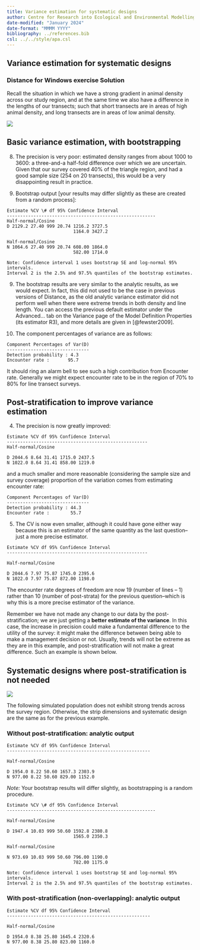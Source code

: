 ```yaml
---
title: Variance estimation for systematic designs
author: Centre for Research into Ecological and Environmental Modelling <br> **University of St Andrews**
date-modified: "January 2024"
date-format: "MMMM YYYY"
bibliography: ../references.bib
csl: ../../style/apa.csl
---
```


:::{.callout-warning collapse=false appearance='default' icon=true}
# Variance estimation for systematic designs
### Distance for Windows exercise Solution
:::


Recall the situation in which we have a strong gradient in animal density across our study region, and at the same time we also have a difference in the lengths of our transects; such that short transects are in areas of high animal density, and long transects are in areas of low animal density.

![](./media/syst2survey.png)

## Basic variance estimation, with bootstrapping

8.  The precision is very poor: estimated density ranges from about 1000 to 3600: a three-and-a half-fold difference over which we are uncertain. Given that our survey covered 40% of the triangle region, and had a good sample size (254 on 20 transects), this would be a very disappointing result in practice.

9.  Bootstrap output [your results may differ slightly as these are created from a random process]:

```
Estimate %CV \# df 95% Confidence Interval
--------------------------------------------------------
Half-normal/Cosine
D 2129.2 27.40 999 20.74 1216.2 3727.5
                         1164.0 3427.2

Half-normal/Cosine
N 1064.6 27.40 999 20.74 608.00 1864.0
                         582.00 1714.0

Note: Confidence interval 1 uses bootstrap SE and log-normal 95% intervals.
Interval 2 is the 2.5% and 97.5% quantiles of the bootstrap estimates.
```

9.  The bootstrap results are very similar to the analytic results, as we would expect. In fact, this did not used to be the case in previous versions of Distance, as the old analytic variance  estimator did not perform well when there were extreme trends in both density and line length. You can access the previous default    estimator under the Advanced... tab on the Variance page of the  Model Definition Properties (its estimator R3), and more details are given in [@fewster2009].

10. The component percentages of variance are as follows:

```
Component Percentages of Var(D)
-------------------------------
Detection probability : 4.3
Encounter rate :       95.7
```

It should ring an alarm bell to see such a high contribution from Encounter rate. Generally we might expect encounter rate to be in the region of 70% to 80% for line transect surveys.

## Post-stratification to improve variance estimation

4.  The precision is now greatly improved:

```
Estimate %CV df 95% Confidence Interval
-----------------------------------------------------
Half-normal/Cosine

D 2044.6 8.64 31.41 1715.0 2437.5
N 1022.0 8.64 31.41 858.00 1219.0
```

and a much smaller and more reasonable (considering the sample size and survey coverage) proportion of the variation comes from estimating encounter rate:

```
Component Percentages of Var(D)
-------------------------------
Detection probability : 44.3
Encounter rate :        55.7
```

5.  The CV is now even smaller, although it could have gone either way because this is an estimator of the same quantity as the last question--just a more precise estimator.

```
Estimate %CV df 95% Confidence Interval
-----------------------------------------------------

Half-normal/Cosine

D 2044.6 7.97 75.87 1745.0 2395.6
N 1022.0 7.97 75.87 872.00 1198.0
```

The encounter rate degrees of freedom are now 19 (number of lines – 1) rather than 10 (number of post-strata) for the previous question--which is why this is a more precise estimator of the variance.

Remember we have not made any change to our data by the post-stratification; we are just getting a **better estimate of the variance**. In this case, the increase in precision could make a fundamental difference to the utility of the survey: it might make the difference between being able to make a management decision or not. Usually, trends will not be extreme as they are in this example, and post-stratification will not make a great difference. Such an example is shown below.

## Systematic designs where post-stratification is not needed

![](./media/syst1survey.png)

The following simulated population does not exhibit strong trends across the survey region. Otherwise, the strip dimensions and systematic design are the same as for the previous example.

### Without post-stratification: analytic output

```
Estimate %CV df 95% Confidence Interval
------------------------------------------------------

Half-normal/Cosine

D 1954.0 8.22 50.60 1657.3 2303.9
N 977.00 8.22 50.60 829.00 1152.0
```

*Note:* Your bootstrap results will differ slightly, as bootstrapping is a random procedure.

```
Estimate %CV \# df 95% Confidence Interval
--------------------------------------------------------

Half-normal/Cosine

D 1947.4 10.03 999 50.60 1592.8 2380.8
                         1565.0 2350.3

Half-normal/Cosine

N 973.69 10.03 999 50.60 796.00 1190.0
                         782.00 1175.0

Note: Confidence interval 1 uses bootstrap SE and log-normal 95% intervals.
Interval 2 is the 2.5% and 97.5% quantiles of the bootstrap estimates.
```

### With post-stratification (non-overlapping): analytic output

```
Estimate %CV df 95% Confidence Interval
------------------------------------------------------

Half-normal/Cosine

D 1954.0 8.38 25.80 1645.4 2320.6
N 977.00 8.38 25.80 823.00 1160.0
```